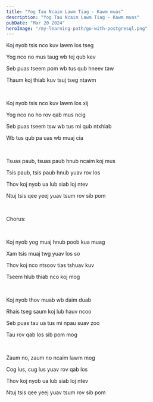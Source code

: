 ```yaml
---
title: "Yog Tau Ncaim Lawm Tiag - Kawm muas"
description: "Yog Tau Ncaim Lawm Tiag - Kawm muas"
pubDate: "Mar 20 2024"
heroImage: "/my-learning-path/go-with-postgresql.png"
---
```


Koj nyob tsis nco kuv lawm los tseg

Yog nco no mus taug wb tej qub kev

Seb puas tseem pom wb tus qub hneev taw

Thaum koj thiab kuv tsuj tseg ntawm

<br />

Koj nyob tsis nco kuv lawm los xij

Yog nco no ho rov qab mus ncig

Seb puas tseem tsw wb tus mi qub ntxhiab

Wb tus qub pa uas wb muaj cia

<br />

Tsuas paub, tsuas paub hnub ncaim koj mus

Tsis paub, tsis paub hnub yuav rov los

Thov koj nyob ua lub siab loj ntev

Ntuj tsis qee yeej yuav tsum rov sib pom

<br />

Chorus:

<br />

Koj nyob yog muaj hnub poob kua muag

Xam tsis muaj twg yuav los so

Thov koj nco ntsoov tias tshuav kuv

Tseem hlub thiab nco koj mog

<br />

Koj nyob thov muab wb daim duab

Rhais tseg saum koj lub hauv ncoo

Seb puas tau ua tus mi npau suav zoo

Tau rov qab los sib pom mog

<br />

Zaum no, zaum no ncaim lawm mog

Cog lus, cug lus yuav rov qab los

Thov koj nyob ua lub siab loj ntev

Ntuj tsis qee yeej yuav tsum rov sib pom